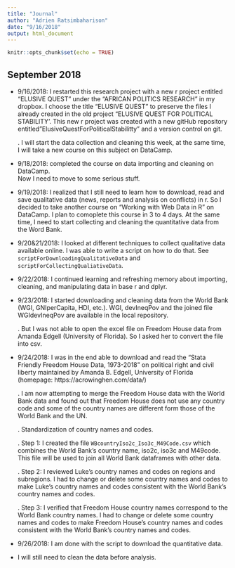 ```yaml
---
title: "Journal"
author: "Adrien Ratsimbaharison"
date: "9/16/2018"
output: html_document
---
```


```r
knitr::opts_chunk$set(echo = TRUE)
```

## September 2018

- 9/16/2018: I restarted this research project with a new r project entitled "ELUSIVE QUEST" under the "AFRICAN POLITICS RESEARCH" in my dropbox. I choose the title "ELUSIVE QUEST" to preserve the files I already created in the old project "ELUSIVE QUEST FOR POLITICAL STABILITY'.
This new r project was created with a new gitHub repository entitled "ElusiveQuestForPoliticalStabilitty" and a version control on git.

  . I will start the data collection and cleaning this week, at the same time, I will take a new course on this subject on DataCamp.

- 9/18/2018: completed the course on data importing and cleaning on DataCamp.  
Now I need to move to some serious stuff.  

- 9/19/2018: I realized that I still need to learn how to download, read and save qualitative data (news, reports and analysis on conflicts) in r. So I decided to take another course on "Working with Web Data in R" on DataCamp. I plan to comoplete this course in 3 to 4 days. At the same time, I need to start collecting and cleaning the quantitative data from the Word Bank.

- 9/20&21/2018: I looked at different techniques to collect qualitative data available online. I was able to write a script on how to do that. See `scriptForDownloadingQualitativeData` and `scriptForCollectingQualiativeData`.

- 9/22/2018: I continued learning and refreshing memory about importing, cleaning, and manipulating data in base r and dplyr.

- 9/23/2018: I started downloading and cleaning data from the World Bank (WGI, GNIperCapita, HDI, etc.). WGI, devIneqPov and the joined file WGIdevIneqPov are available in the local repository.

  . But I was not able to open the excel file on Freedom House data from Amanda Edgell (University of Florida). So I asked her to convert the file into csv.

- 9/24/2018: I was in the end able to download and read the "Stata Friendly Freedom House Data, 1973-2018" on political right and civil liberty maintained by Amanda B. Edgell, University of Florida (homepage: https://acrowinghen.com/data/)

  . I am now attempting to merge the Freedom House data with the World Bank data and found out that Freedom House does not use any country code and some of the country names are different form those of the World Bank and the UN.

  . Standardization of country names and codes.
  
  . Step 1: I created the file `WBcountryIso2c_Iso3c_M49Code.csv` which combines the World Bank's country name, iso2c, iso3c and M49code. This file will be used to join all World Bank dataframes with other data.
  
  . Step 2: I reviewed Luke's country names and codes on regions and subregions. I had to change or delete some country names and codes to make Luke's country names and codes consistent with the World Bank's country names and codes.
  
  . Step 3: I verified that Freedom House country names correspond to the World Bank country names. I had to change or delete some country names and codes to make Freedom House's country names and codes consistent with the World Bank's country names and codes.
  
  
- 9/26/2018: I am done with the script to download the quantitative data.

- I will still need to clean the data before analysis.








